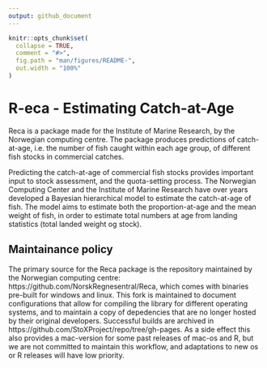 ```yaml
---
output: github_document
---
```


<!-- README.md is generated from README.Rmd. Please edit that file -->

```r
knitr::opts_chunk$set(
  collapse = TRUE,
  comment = "#>",
  fig.path = "man/figures/README-",
  out.width = "100%"
)
```
# R-eca - Estimating Catch-at-Age

Reca is a package made for the Institute of Marine Research, by the Norwegian computing centre. The package produces predictions of catch-at-age,
i.e. the number of fish caught within each age group, of different fish stocks in commercial catches.

Predicting the catch-at-age of commercial fish stocks provides important input to stock assessment, and the quota-setting process.
The Norwegian Computing Center and the Institute of Marine Research have over years developed a Bayesian
hierarchical model to estimate the catch-at-age of fish. 
The model aims to estimate both the proportion-at-age and the mean weight of fish, in order to estimate 
total numbers at age from landing statistics (total landed weight og stock).


## Maintainance policy
The primary source for the Reca package is the repository maintained by the Norwegian computing centre: https://github.com/NorskRegnesentral/Reca, which comes with binaries pre-built for windows and linux. This fork is maintained to document configurations that allow for compiling the library for different operating systems, and to maintain a copy of depedencies that are no longer hosted by their original developers. Successful builds are archived in https://github.com/StoXProject/repo/tree/gh-pages. As a side effect this also provides a mac-version for some past releases of mac-os and R, but we are not committed to maintain this workflow, and adaptations to new os or R releases will have low priority.

